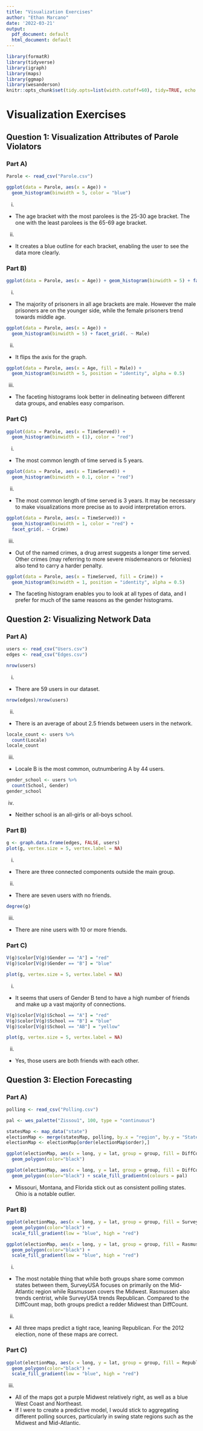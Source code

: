 ```yaml
---
title: "Visualization Exercises"
author: "Ethan Marcano"
date: '2022-03-21'
output:
  pdf_document: default
  html_document: default
---
```

```r
library(formatR)
library(tidyverse)
library(igraph)
library(maps)
library(ggmap)
library(wesanderson)
knitr::opts_chunk$set(tidy.opts=list(width.cutoff=60), tidy=TRUE, echo = TRUE)
```
# Visualization Exercises

## Question 1: Visualization Attributes of Parole Violators

### Part A)

```r
Parole <- read_csv("Parole.csv")
```

```r
ggplot(data = Parole, aes(x = Age)) + 
  geom_histogram(binwidth = 5, color = "blue")
```

i)
+ The age bracket with the most parolees is the 25-30 age bracket. The one with the least parolees is the 65-69 age bracket.
ii)
+ It creates a blue outline for each bracket, enabling the user to see the data more clearly.

### Part B)

```r
ggplot(data = Parole, aes(x = Age)) + geom_histogram(binwidth = 5) + facet_grid(Male ~ .)
```

i)
+ The majority of prisoners in all age brackets are male. However the male prisoners are on the younger side, while the female prisoners trend towards middle age.

```r
ggplot(data = Parole, aes(x = Age)) + 
  geom_histogram(binwidth = 5) + facet_grid(. ~ Male)
```

ii)
+ It flips the axis for the graph.

```r
ggplot(data = Parole, aes(x = Age, fill = Male)) + 
  geom_histogram(binwidth = 5, position = "identity", alpha = 0.5)
```

iii)
+ The faceting histograms look better in delineating between different data groups, and enables easy comparison.

### Part C)

```r
ggplot(data = Parole, aes(x = TimeServed)) + 
  geom_histogram(binwidth = (1), color = "red")
```

i)
+ The most common length of time served is 5 years.

```r
ggplot(data = Parole, aes(x = TimeServed)) + 
  geom_histogram(binwidth = 0.1, color = "red")
```

ii)
+ The most common length of time served is 3 years. It may be necessary to make visualizations more precise as to avoid interpretation errors.

```r
ggplot(data = Parole, aes(x = TimeServed)) +
  geom_histogram(binwidth = 1, color = "red") +
  facet_grid(. ~ Crime)
```

iii)
+ Out of the named crimes, a drug arrest suggests a longer time served. Other crimes (may referring to more severe misdemeanors or felonies) also tend to carry a harder penalty.

```r
ggplot(data = Parole, aes(x = TimeServed, fill = Crime)) +
  geom_histogram(binwidth = 1, position = "identity", alpha = 0.5)
```
+ The faceting histogram enables you to look at all types of data, and I prefer for much of the same reasons as the gender histograms.

## Question 2: Visualizing Network Data

### Part A)

```r
users <- read_csv("Users.csv")
edges <- read_csv("Edges.csv")
```

```r
nrow(users)
```
i) 
+ There are 59 users in our dataset.

```r
nrow(edges)/nrow(users)
```
ii)
+ There is an average of about 2.5 friends between users in the network.

```r
locale_count <- users %>%
  count(Locale)
locale_count
```
iii)
+ Locale B is the most common, outnumbering A by 44 users.

```r
gender_school <- users %>%
  count(School, Gender)
gender_school
```

iv)
+ Neither school is an all-girls or all-boys school.

### Part B)

```r
g <- graph.data.frame(edges, FALSE, users)
plot(g, vertex.size = 5, vertex.label = NA)
```

i)
+ There are three connected components outside the main group.
ii)
+ There are seven users with no friends.

```r
degree(g)
```

iii)
+ There are nine users with 10 or more friends.

### Part C)
```r
V(g)$color[V(g)$Gender == "A"] = "red"
V(g)$color[V(g)$Gender == "B"] = "blue"

plot(g, vertex.size = 5, vertex.label = NA)
```

i)
+ It seems that users of Gender B tend to have a high number of friends and make up a vast majority of connections.

```r
V(g)$color[V(g)$School == "A"] = "red"
V(g)$color[V(g)$School == "B"] = "blue"
V(g)$color[V(g)$School == "AB"] = "yellow"

plot(g, vertex.size = 5, vertex.label = NA)
```

ii)
+ Yes, those users are both friends with each other.

## Question 3: Election Forecasting

### Part A)

```r
polling <- read_csv("Polling.csv")
```

```r
pal <- wes_palette("Zissou1", 100, type = "continuous")
```

```r
statesMap <- map_data("state")
electionMap <- merge(statesMap, polling, by.x = "region", by.y = "State")
electionMap <- electionMap[order(electionMap$order),]
```

```r
ggplot(electionMap, aes(x = long, y = lat, group = group, fill = DiffCount)) +
  geom_polygon(color="black")
```

```r
ggplot(electionMap, aes(x = long, y = lat, group = group, fill = DiffCount)) +
  geom_polygon(color="black") + scale_fill_gradientn(colours = pal)
```

+ Missouri, Montana, and Florida stick out as consistent polling states. Ohio is a notable outlier.

### Part B)

```r
ggplot(electionMap, aes(x = long, y = lat, group = group, fill = SurveyUSA)) +
  geom_polygon(color="black") + 
  scale_fill_gradient(low = "blue", high = "red")
```

```r
ggplot(electionMap, aes(x = long, y = lat, group = group, fill = Rasmussen)) +
  geom_polygon(color="black") + 
  scale_fill_gradient(low = "blue", high = "red")
```

i)
+ The most notable thing that while both groups share some common states between them, SurveyUSA focuses on primarily on the Mid-Atlantic region while Rasmussen covers the Midwest. Rasmussen also trends centrist, while SurveyUSA trends Republican. Compared to the DiffCount map, both groups predict a redder Midwest than DiffCount.

ii)
+ All three maps predict a tight race, leaning Republican. For the 2012 election, none of these maps are correct.

### Part C)
```r
ggplot(electionMap, aes(x = long, y = lat, group = group, fill = Republican)) +
  geom_polygon(color="black") + 
  scale_fill_gradient(low = "blue", high = "red")
```

iii)
+ All of the maps got a purple Midwest relatively right, as well as a blue West Coast and Northeast.
+ If I were to create a predictive model, I would stick to aggregating different polling sources, particularly in swing state regions such as the Midwest and Mid-Atlantic.